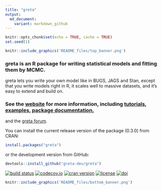 ```yaml
---
title: "greta"
output:
  md_document:
    variant: markdown_github
---
```


```r
knitr::opts_chunk$set(echo = TRUE, cache = TRUE)
set.seed(1)
```

```r
knitr::include_graphics('README_files/top_banner.png')
```

### greta is an R package for writing statistical models and fitting them by MCMC.

greta lets you write your own model like in BUGS, JAGS and Stan, except that you write models right in R, it scales well to massive datasets, and it's easy to extend and build on.

### See the [website](https://greta-stats.org/) for more information, including [tutorials](https://greta-stats.org/articles/get_started.html), [examples](https://greta-stats.org/articles/example_models.html), [package documentation](https://greta-stats.org/reference/index.html),
and the [greta forum](https://forum.greta-stats.org).

You can install the current release version of the package (0.3.0) from CRAN:
```r
install.packages("greta")
```
or the development version from GitHub:
```r
devtools::install_github("greta-dev/greta")
```

[![build status](https://travis-ci.org/greta-dev/greta.svg?branch=master)](https://travis-ci.org/greta-dev/greta)
[![codecov.io](https://codecov.io/github/greta-dev/greta/coverage.svg?branch=master)](https://codecov.io/github/greta-dev/greta?branch=master)
[![cran version](http://www.r-pkg.org/badges/version/greta)](https://cran.rstudio.com/web/packages/greta)
[![license](https://img.shields.io/badge/License-Apache%202.0-blue.svg)](https://opensource.org/licenses/Apache-2.0)
[![doi](https://zenodo.org/badge/73758247.svg)](https://zenodo.org/badge/latestdoi/73758247)
```r
knitr::include_graphics('README_files/bottom_banner.png')
```
